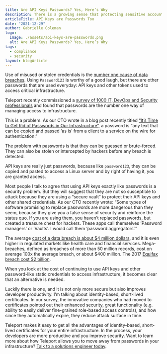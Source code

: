 ```yaml
---
title: Are API Keys Passwords? Yes, Here’s Why
description: There is a growing sense that protecting sensitive accounts with passwords is not enough. But API keys are passwords too and need to be replaced.
articleTitle: API Keys are Passwords Too
date: "2021-12-29"
author: Gabrielle Coleman
logo:
  image: ./assets/api-keys-are-passwords.png
  alt: Are API Keys Passwords? Yes, Here’s Why
tags:
  - compliance
  - security
layout: blogArticle
---
```



Use of misused or stolen credentials is the [number one cause of data breaches](https://www.verizon.com/business/resources/reports/dbir/2021/results-and-analysis/). Using `Password123` is worthy of a good laugh, but there are other passwords that are used everyday: API keys and other tokens used to access critical infrastructure.

Teleport recently commissioned a [survey of 1000 IT, DevOps and Security professionals](https://goteleport.com/resources/white-papers/2021-infrastructure-access-report/) and found that passwords are the number one way of managing access to infrastructure.

<BlogImage src="./assets/security-methods.png" />

This is a problem. As our CTO wrote in a blog post recently titled [“It’s Time to Get Rid of Passwords in Our Infrastructure”](https://goteleport.com/blog/no-passwords/), a password is “any text that can be copied and passed ‘as is’ from a client to a service on the wire for authentication.”

The problem with passwords is that they can be guessed or brute-forced. They can also be stolen or intercepted by hackers before any breach is detected.

API keys are really just passwords, because like `password123`, they can be copied and pasted to access a Linux server and by right of having it, you are granted access.

Most people I talk to agree that using API keys exactly like passwords is a security problem. But they will suggest that they are not so susceptible to attack because they are using a “secure vault” to protect their API keys and other shared credentials. As our CTO recently wrote: “Some types of software promising to replace passwords are more dangerous than they seem, because they give you a false sense of security and reinforce the status quo. If you are using them, you haven’t replaced passwords, but created a treasure chest for hackers. These apps call themselves ‘Password managers’ or ‘Vaults’. I would call them ‘password aggregators’.”

The average [cost of a data breach is about $4 million dollars](https://www.ibm.com/security/data-breach), and it is even higher in regulated markets like health care and financial services. Mega-breaches, defined as breaches of more than 50 million records, cost on average 100x the average breach, or about $400 million. The 2017 [Equifax breach cost $2 billion](https://www.bizjournals.com/atlanta/news/2020/02/13/equifax-says-data-breach-has-cost-it-nearly-2.html).

When you look at the cost of continuing to use API keys and other password-like static credentials to access infrastructure, it becomes clear that an alternative is needed.

Luckily there is one, and it is not only more secure but also improves developer productivity. I’m talking about identity-based, short-lived certificates. In our survey, the innovative companies who had moved to certificates pointed out their enhanced security, great functionality (e.g. ability to easily deliver fine-grained role-based access controls), and how since they automatically expire, they reduce attack surface in time.

<BlogImage src="./assets/short-lived.png" />

<EmailSubscribeViolet />

Teleport makes it easy to get all the advantages of identity-based, short-lived certificates
for your entire infrastructure. In the process, your developers are more productive
and you improve security. Want to learn more about how Teleport allows you to move
away from passwords in your infrastructure? [Talk to a solutions engineer today](https://goteleport.com/signup/enterprise/?utm_ref=gabbie).
